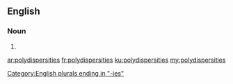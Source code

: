 ==English==

===Noun===
{{head|en|noun plural form}}

# {{plural of|polydispersity|lang=en}}

[[Category:English plurals ending in "-ies"]]

[[ar:polydispersities]]
[[fr:polydispersities]]
[[ku:polydispersities]]
[[my:polydispersities]]